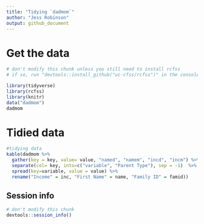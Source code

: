 ```yaml
---
title: "Tidying `dadmom`"
author: "Jess Robinson"
output: github_document
---
```


# Get the data

```r
# don't modify this chunk unless you still need to install rcfss
# if so, run "devtools::install_github("uc-cfss/rcfss")" in the console first

library(tidyverse)
library(rcfss)
library(knitr)
data("dadmom")
dadmom
```

# Tidied data

```r
#tidying data
kable(dadmom %>% 
  gather(key = key, value= value, "named", "namem", "incd", "incm") %>% 
  separate(col= key, into=c("variable", "Parent Type"), sep = -1)  %>% 
  spread(key=variable, value = value) %>% 
  rename("Income" = inc, "First Name" = name, "Family ID" = famid))
```

## Session info

```r
# don't modify this chunk
devtools::session_info()
```


